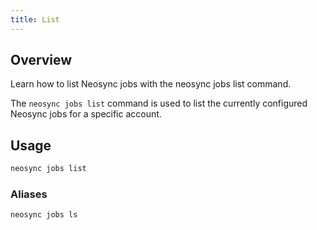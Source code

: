 ```yaml
---
title: List
---
```


## Overview

Learn how to list Neosync jobs with the neosync jobs list command.

The `neosync jobs list` command is used to list the currently configured Neosync jobs for a specific account.

## Usage

```bash
neosync jobs list
```

### Aliases

```bash
neosync jobs ls
```
